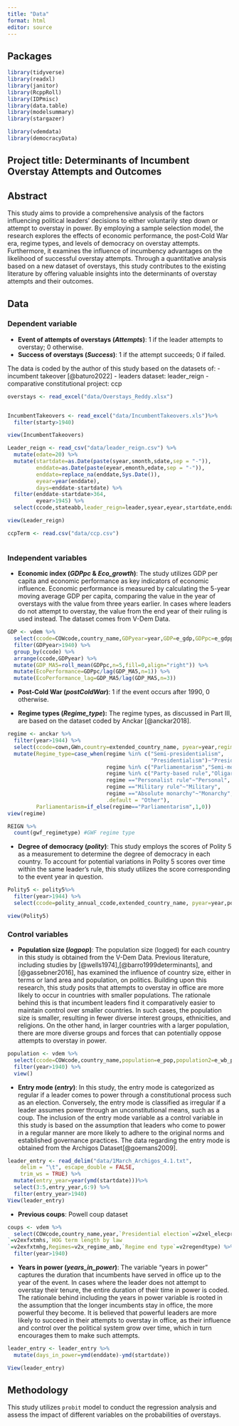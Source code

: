```yaml
---
title: "Data"
format: html
editor: source
---
```


## Packages
```r
library(tidyverse)
library(readxl)
library(janitor)
library(RcppRoll)
library(IDPmisc)
library(data.table)
library(modelsummary)
library(stargazer)

library(vdemdata)
library(democracyData)

```


## Project title: Determinants of Incumbent Overstay Attempts and Outcomes

## Abstract

This study aims to provide a comprehensive analysis of the factors influencing political leaders' decisions to either voluntarily step down or attempt to overstay in power. By employing a sample selection model, the research explores the effects of economic performance, the post‐Cold War era, regime types, and levels of democracy on overstay attempts. Furthermore, it examines the influence of incumbency advantages on the likelihood of successful overstay attempts. Through a quantitative analysis based on a new dataset of overstays, this study contributes to the existing literature by offering valuable insights into the determinants of overstay attempts and their outcomes.

## Data

### Dependent variable

-   **Event of attempts of overstays (*Attempts*)**: 1 if the leader attempts to overstay; 0 otherwise.
-   **Success of overstays (*Success*)**: 1 if the attempt succeeds; 0 if failed.

The data is coded by the author of this study based on the datasets of:
  - incumbent takeover [@baturo2022]
  - leaders dataset: leader_reign 
  - comparative constitutional project: ccp
```r
overstays <- read_excel("data/Overstays_Reddy.xlsx")


IncumbentTakeovers <- read_excel("data/IncumbentTakeovers.xls")%>% 
  filter(starty>1940)

view(IncumbentTakeovers)

Leader_reign <- read_csv("data/leader_reign.csv") %>% 
  mutate(edate=20) %>% 
  mutate(startdate=as.Date(paste(syear,smonth,sdate,sep = "-")),
         enddate=as.Date(paste(eyear,emonth,edate,sep = "-")),
         enddate=replace_na(enddate,Sys.Date()),
         eyear=year(enddate),
         days=enddate-startdate) %>% 
  filter(enddate-startdate>364,
         eyear>1945) %>% 
  select(ccode,stateabb,leader_reign=leader,syear,eyear,startdate,enddate,days)

view(Leader_reign)

ccpTerm <- read.csv("data/ccp.csv") 



```


### Independent variables

-   **Economic index (*GDPpc* & *Eco_growth*)**: The study utilizes GDP per capita and economic performance as key indicators of economic influence. Economic performance is measured by calculating the 5-year moving average GDP per capita, comparing the value in the year of overstays with the value from three years earlier. In cases where leaders do not attempt to overstay, the value from the end year of their ruling is used instead. The dataset comes from V-Dem Data.

```r
GDP <- vdem %>% 
  select(ccode=COWcode,country_name,GDPyear=year,GDP=e_gdp,GDPpc=e_gdppc,population=e_pop) %>% 
  filter(GDPyear>1940) %>% 
  group_by(ccode) %>% 
  arrange(ccode,GDPyear) %>% 
  mutate(GDP_MA5=roll_mean(GDPpc,n=5,fill=0,align="right")) %>% 
  mutate(EcoPerformance=GDPpc/lag(GDP_MA5,n=1)) %>%
  mutate(EcoPerformance_lag=GDP_MA5/lag(GDP_MA5,n=3))
```

-   **Post-Cold War (*postColdWar*)**: 1 if the event occurs after 1990, 0 otherwise.

-   **Regime types (*Regime_type*):** The regime types, as discussed in Part III, are based on the dataset coded by Anckar [@anckar2018].

```r
regime <- anckar %>% 
  filter(year>1944) %>% 
  select(ccode=cown,GWn,country=extended_country_name, pyear=year,regime =regimebroadcat) %>% 
  mutate(Regime_type=case_when(regime %in% c("Semi-presidentialism",
                                             "Presidentialism")~"Presidential",
                               regime %in% c("Parliamentarism","Semi-monarchy")~"Parliamentarism",
                               regime %in% c("Party-based rule","Oligarchy")~"Party",
                               regime =="Personalist rule"~"Personal",
                               regime =="Military rule"~"Military",
                               regime =="Absolute monarchy"~"Monarchy",
                               .default = "Other"),
         Parliamentarism=if_else(regime=="Parliamentarism",1,0))
view(regime)

REIGN %>% 
  count(gwf_regimetype) #GWF regime type
```

-   **Degree of democracy (*polity*)**: This study employs the scores of Polity 5 as a measurement to determine the degree of democracy in each country. To account for potential variations in Polity 5 scores over time within the same leader's rule, this study utilizes the score corresponding to the event year in question.

```r
Polity5 <- polity5%>%
  filter(year>1944) %>% 
  select(ccode=polity_annual_ccode,extended_country_name, pyear=year,polity) 

view(Polity5)
```

### Control variables

-   **Population size (*logpop*)**: The population size (logged) for each country in this study is obtained from the V-Dem Data. Previous literature, including studies by [@wells1974],[@barro1999determinants], and [@gassebner2016], has examined the influence of country size, either in terms or land area and population, on politics. Building upon this research, this study posits that attempts to overstay in office are more likely to occur in countries with smaller populations. The rationale behind this is that incumbent leaders find it comparatively easier to maintain control over smaller countries. In such cases, the population size is smaller, resulting in fewer diverse interest groups, ethnicities, and religions. On the other hand, in larger countries with a larger population, there are more diverse groups and forces that can potentially oppose attempts to overstay in power.

```r
population <- vdem %>% 
  select(ccode=COWcode,country_name,population=e_pop,population2=e_wb_pop,year) %>% 
  filter(year>1940) %>% 
  view()
```

-   **Entry mode (*entry*)**: In this study, the entry mode is categorized as regular if a leader comes to power through a constitutional process such as an election. Conversely, the entry mode is classified as irregular if a leader assumes power through an unconstitutional means, such as a coup. The inclusion of the entry mode variable as a control variable in this study is based on the assumption that leaders who come to power in a regular manner are more likely to adhere to the original norms and established governance practices. The data regarding the entry mode is obtained from the Archigos Dataset[@goemans2009].

```r

leader_entry <- read_delim("data/1March_Archigos_4.1.txt", 
    delim = "\t", escape_double = FALSE, 
    trim_ws = TRUE) %>% 
  mutate(entry_year=year(ymd(startdate)))%>% 
  select(3:5,entry_year,6:9) %>% 
  filter(entry_year>1940) 
View(leader_entry)
```

-   **Previous coups**: Powell coup dataset

```r
coups <- vdem %>% 
  select(COWcode,country_name,year,`Presidential election`=v2xel_elecpres,`Number of successful coups`=e_coups,Coup_powell=e_pt_coup,`HOS term length by law
`=v2exfxtmhs,`HOG term length by law
`=v2exfxtmhg,Regimes=v2x_regime_amb,`Regime end type`=v2regendtype) %>% 
  filter(year>1940)
```

-   **Years in power (*years_in_power*)**: The variable "years in power" captures the duration that incumbents have served in office up to the year of the event. In cases where the leader does not attempt to overstay their tenure, the entire duration of their time in power is coded. The rationale behind including the years in power variable is rooted in the assumption that the longer incumbents stay in office, the more powerful they become. It is believed that powerful leaders are more likely to succeed in their attempts to overstay in office, as their influence and control over the political system grow over time, which in turn encourages them to make such attempts.

```r
leader_entry <- leader_entry %>% 
  mutate(days_in_power=ymd(enddate)-ymd(startdate))

View(leader_entry)
```

## Methodology

This study utilizes `probit` model to conduct the regression analysis and assess the impact of different variables on the probabilities of overstays.
